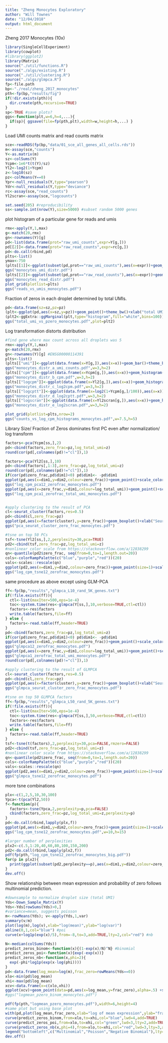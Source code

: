 ```yaml
---
title: "Zheng Monocytes Exploratory"
author: "Will Townes"
date: "12/04/2018"
output: html_document
---
```


Zheng 2017 Monocytes (10x)

```r
library(SingleCellExperiment)
library(cowplot)
#library(ggplot2)
library(Matrix)
source("./util/functions.R")
source("./algs/existing.R")
source("./util/clustering.R")
source("./algs/glmpca.R")
fp<-file.path
bp<-"./real/zheng_2017_monocytes"
pth<-fp(bp,"results/fig")
if(!dir.exists(pth)){
  dir.create(pth,recursive=TRUE)
}
sp<-TRUE #save plots?
ggs<-function(plt,w=6,h=4,...){
  if(sp){ ggsave(file=fp(pth,plt),width=w,height=h,...) }
}
```

Load UMI counts matrix and read counts matrix

```r
sce<-readRDS(fp(bp,"data/01_sce_all_genes_all_cells.rds"))
m<-assay(sce,"counts")
Y<-as.matrix(m)
sz<-colSums(Y)
Ycpm<-1e6*t(t(Y)/sz)
Yl2<-log2(1+Ycpm)
z<-log10(sz)
pz<-colMeans(Y==0)
Ypr<-null_residuals(Y,type="pearson")
Ydr<-null_residuals(Y,type="deviance")
rc<-assay(sce,"read_counts")
Yl2scran<-assay(sce,"logcounts")

set.seed(205) #reproducibility
ss<-sample.int(nrow(Y),size=5000) #subset random 5000 genes
```

plot histogram of a particular gene for reads and umis

```r
rmx<-apply(Y,1,max)
g<-match(20,rmx)
gn<-rownames(Y)[g]
pd<-list(data.frame(prot="raw_umi_counts",expr=Y[g,]))
pd[[2]]<-data.frame(prot="raw_read_counts",expr=rc[g,])
pd<-do.call(rbind,pd)
plts<-list()
ymax<-750
(plts[[1]]<-ggplot(subset(pd,prot=="raw_umi_counts"),aes(x=expr))+geom_bar()+ylim(NA,ymax)+theme_bw()+xlab(paste(gn,"UMI counts"))+ylab("number of droplets in bin"))
ggs("monocytes_umi_distr.pdf")
(plts[[2]]<-ggplot(subset(pd,prot=="raw_read_counts"),aes(x=expr))+geom_histogram(bins=100)+ylim(NA,ymax)+theme_bw()+xlab(paste(gn,"read counts"))+ylab("number of droplets in bin"))#+ylab(NULL))
ggs("monocytes_read_distr.pdf")
plot_grid(plotlist=plts)
ggs("reads_vs_umis_monocytes.pdf")
```

Fraction of zeros in each droplet determined by total UMIs.

```r
pd<-data.frame(sz=sz,pz=pz)
(plt<-ggplot(pd,aes(x=sz,y=pz))+geom_point()+theme_bw()+xlab("total UMI per droplet")+ylab("fraction of zeros per droplet")+scale_x_log10())
(plt2<-ggExtra::ggMarginal(plt,type="histogram",fill="white",bins=100))
ggs("total_umi_vs_pzero_monocytes.pdf",plot=plt2)
```

Log transformation distorts distribution

```r
#find gene where max count across all droplets was 5
rmx<-apply(Y,1,max)
g<-match(20,rmx)
gn<-rownames(Y)[g] #ENSG00000114391
plts<-list()
(plts[["umi"]]<-ggplot(data.frame(x=Y[g,]),aes(x=x))+geom_bar()+theme_bw()+xlab("counts")+ylab(NULL))
ggs("monocytes_distr_a_umi_counts.pdf",w=3,h=2)
(plts[["cpm"]]<-ggplot(data.frame(x=Ycpm[g,]),aes(x=x))+geom_histogram(bins=100)+theme_bw()+xlab("CPM")+ylab(NULL))
ggs("monocytes_distr_b_cpm.pdf",w=3,h=2)
(plts[["logcpm"]]<-ggplot(data.frame(x=Yl2[g,]),aes(x=x))+geom_histogram(bins=100)+theme_bw()+xlab("log2(1+CPM)")+ylab(NULL))
ggs("monocytes_distr_c_log2cpm.pdf",w=3,h=2)
(plts[["logcptt"]]<-ggplot(data.frame(x=log2(1+Ycpm[g,]/100)),aes(x=x))+geom_histogram(bins=100)+theme_bw()+xlab("log2(1+CPTT)")+ylab(NULL))
ggs("monocytes_distr_d_log2cptt.pdf",w=3,h=2)
(plts[["logscran"]]<-ggplot(data.frame(x=Yl2scran[g,]),aes(x=x))+geom_histogram(bins=100)+theme_bw()+xlab("log2(1+scran)")+ylab(NULL))
ggs("monocytes_distr_e_log2scran.pdf",w=3,h=2)

plot_grid(plotlist=plts,nrow=2)
ggs("counts_vs_log_cpm_histograms_monocytes.pdf",w=7.5,h=5)
```

Library Size/ Fraction of Zeros dominates first PC even after normalization/ log transform

```r
factors<-pca(Ycpm[ss,],2)
pd<-cbind(factors,zero_frac=pz,log_total_umi=z)
round(cor(pd[,colnames(pd)!="cl"]),1)

factors<-pca(Yl2[ss,],10)
pd<-cbind(factors[,1:3],zero_frac=pz,log_total_umi=z)
round(cor(pd[,colnames(pd)!="cl"]),1)
if(cor(pd$zero_frac,pd$dim1)<0) pd$dim1<- -pd$dim1
ggplot(pd,aes(x=dim1,y=dim2,colour=zero_frac))+geom_point()+scale_color_continuous(low="blue",high="red")
ggs("log_cpm_pca12_zerofrac_monocytes.pdf")
ggplot(pd,aes(x=zero_frac,y=dim1,colour=log_total_umi))+geom_point()+scale_color_continuous(low="red",high="blue")+xlab("zero fraction")+ylab("dimension 1")
ggs("log_cpm_pca1_zerofrac_total_umi_monocytes.pdf")


#apply clustering to the result of PCA
cl<-seurat_cluster(factors,res=0.5)
pd<-cbind(cl,zero_frac=pz)
ggplot(pd,aes(x=factor(cluster),y=zero_frac))+geom_boxplot()+xlab("Seurat cluster ID")+ylab("zero fraction")
ggs("pca_seurat_cluster_zero_frac_monocytes.pdf")

#tsne on top 50 PCs
tsf<-tsne(Yl2[ss,],2,perplexity=30,pca=TRUE)
pd2<-cbind(tsf,zero_frac=pz,log_total_umi=z)
#nonlinear color scale from https://stackoverflow.com/a/12838299
qn<-quantile(pd2$zero_frac, seq(from=0,to=1,length.out=20))
cols<-colorRampPalette(c("blue","purple","red"))(20)
vals<-scales::rescale(qn) 
ggplot(pd2,aes(x=dim1,y=dim2,colour=zero_frac))+geom_point(size=1)+scale_color_gradientn(colours=cols,values=vals)+xlab("dimension 1")+ylab("dimension 2")
ggs("log_cpm_tsne12_zerofrac_monocytes.pdf")
```

same procedure as above except using GLM-PCA

```r
ff<-fp(bp,"results","glmpca_L10_rand_5K_genes.txt")
if(!file.exists(ff)){
  ctl<-list(maxIter=500,eps=1e-4)
  toc<-system.time(res<-glmpca(Y[ss,],10,verbose=TRUE,ctl=ctl))
  factors<-res$factors
  write.table(factors,file=ff)
} else {
  factors<-read.table(ff,header=TRUE)
}
pd<-cbind(factors,zero_frac=pz,log_total_umi=z)
if(cor(pd$zero_frac,pd$dim1)<0) pd$dim1<- -pd$dim1
ggplot(pd,aes(x=dim1,y=dim2,colour=zero_frac))+geom_point()+scale_color_continuous(low="blue",high="red")
ggs("glmpca12_zerofrac_monocytes.pdf")
ggplot(pd,aes(x=zero_frac,y=dim1,colour=log_total_umi))+geom_point()+scale_color_continuous(low="red",high="blue")+xlab("zero fraction")+ylab("dimension 1")
ggs("glmpca1_zerofrac_total_umi_monocytes.pdf")
round(cor(pd[,colnames(pd)!="cl"]),1)

#apply clustering to the result of GLMPCA
cl<-seurat_cluster(factors,res=0.5)
pd<-cbind(cl,zero_frac=pz)
ggplot(pd,aes(x=factor(cluster),y=zero_frac))+geom_boxplot()+xlab("Seurat cluster ID")+ylab("zero fraction")
ggs("glmpca_seurat_cluster_zero_frac_monocytes.pdf")

#tsne on top 50 GLMPCA factors
ff<-fp(bp,"results","glmpca_L50_rand_5K_genes.txt")
if(!file.exists(ff)){
  ctl<-list(maxIter=500,eps=1e-4)
  toc<-system.time(res<-glmpca(Y[ss,],50,verbose=TRUE,ctl=ctl))
  factors<-res$factors
  write.table(factors,file=ff)
} else {
  factors<-read.table(ff,header=TRUE)
}
tsf<-tsne(t(factors),2,perplexity=30,pca=FALSE,rmzero=FALSE)
pd2<-cbind(tsf,zero_frac=pz,log_total_umi=z)
#nonlinear color scale from https://stackoverflow.com/a/12838299
qn<-quantile(pd2$zero_frac, seq(from=0,to=1,length.out=20))
cols<-colorRampPalette(c("blue","purple","red"))(20)
vals<-scales::rescale(qn) 
ggplot(pd2,aes(x=dim1,y=dim2,colour=zero_frac))+geom_point(size=1)+scale_color_gradientn(colours=cols,values=vals)+xlab("dimension 1")+ylab("dimension 2")
ggs("glmpca_tsne12_zerofrac_monocytes.pdf")
```

more tsne combinations

```r
plx<-c(1,2,5,10,30,100)
Ypca<-t(pca(Yl2,50))
f<-function(p){
  factors<-tsne(Ypca,2,perplexity=p,pca=FALSE)
  cbind(factors,zero_frac=pz,log_total_umi=z,perplexity=p)
}
pd<-do.call(rbind,lapply(plx,f))
ggplot(pd,aes(x=dim1,y=dim2,colour=zero_frac))+geom_point(size=1)+scale_color_continuous(low="blue",high="red")+facet_wrap(~perplexity,scales="free",nrow=3)
ggs("log_cpm_tsne12_zerofrac_monocytes.pdf",w=10,h=15)

#larger number of perplexities
plx2<-c(.5,1:20,40,60,80,100,150,200)
pd2<-do.call(rbind,lapply(plx2,f))
pdf(fp(pth,"log_cpm_tsne12_zerofrac_monocytes_big.pdf"))
for(p in plx2){
  print(ggplot(subset(pd2,perplexity==p),aes(x=dim1,y=dim2,colour=zero_frac))+geom_point()+scale_color_continuous(low="blue",high="red")+ggtitle(paste("perplexity=",p)))
}
dev.off()
```

Show relationship between mean expression and probability of zero follows multinomial prediction.

```r
#downsample to normalize droplet size (total UMI)
Yds<-Down_Sample_Matrix(Y)
Yds<-Yds[rowSums(Yds)>0,]
#variance=mean, suggests poisson
m<-rowMeans(Yds); v<-apply(Yds,1,var)
summary(v/m)
plot(log(m),log(v),xlab="log(mean)",ylab="log(var)")
abline(0,1,col="blue") #poi
curve(x+log1p(exp(x)/5),from=-8,to=3,add=TRUE,lty=2,col="red") #nb

N<-median(colSums(Yds))
predict_zeros_binom<-function(x){(1-exp(x)/N)^N} #binomial
predict_zeros_poi<-function(x){exp(-exp(x))}
predict_zeros_nb<-function(x,phi=2){
  exp(-phi*log1p(exp(x-log(phi))))
}
pd<-data.frame(log_mean=log(m),frac_zero=rowMeans(Yds==0))
xlo<-min(pd$log_mean)
xhi<-max(pd$log_mean)
xcv<-data.frame(x=c(xlo,xhi))
ggplot(xcv)+geom_point(data=pd,aes(x=log_mean,y=frac_zero),alpha=.5) +stat_function(aes(x,color="bin"),fun=predict_zeros_binom) +stat_function(aes(x,color="poi"),fun=predict_zeros_poi) +stat_function(aes(x,color="nb"),fun=predict_zeros_nb) #+scale_color_manual("model",breaks=c("bin","poi","nb"),values=c("blue","green","red"))
#ggs("logmean_pzero_binom_monocytes.pdf")

pdf(fp(pth,"logmean_pzero_monocytes.pdf"),width=6,height=4)
#same plot but using base plot
with(pd,plot(log_mean,frac_zero,xlab="log of mean expression",ylab="fraction of zero droplets",cex=1.5))
curve(predict_zeros_binom,from=xlo,to=xhi,col="blue",lwd=4,add=TRUE)
curve(predict_zeros_poi,from=xlo,to=xhi,col="green",lwd=3,lty=2,add=TRUE)
curve(predict_zeros_nb(x,phi=4),from=xlo,to=xhi,col="red",lwd=3,lty=3,add=TRUE)
legend("bottomleft",c("Multinomial","Poisson","Negative Binomial"),lty=c(1,2,3),lwd=c(4,3,3),col=c("blue","green","red"))
dev.off()
```
